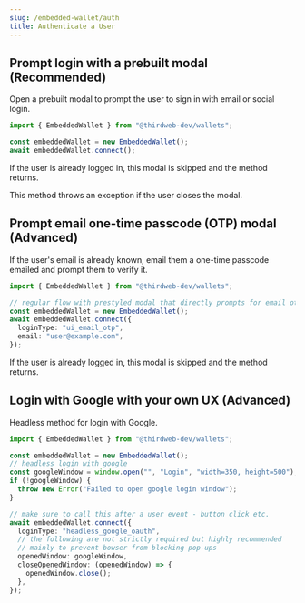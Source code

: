 ```yaml
---
slug: /embedded-wallet/auth
title: Authenticate a User
---
```


## Prompt login with a prebuilt modal (Recommended)

Open a prebuilt modal to prompt the user to sign in with email or social login.

```typescript
import { EmbeddedWallet } from "@thirdweb-dev/wallets";

const embeddedWallet = new EmbeddedWallet();
await embeddedWallet.connect();
```

If the user is already logged in, this modal is skipped and the method returns.

This method throws an exception if the user closes the modal.

## Prompt email one-time passcode (OTP) modal (Advanced)

If the user's email is already known, email them a one-time passcode emailed and prompt them to verify it.

```typescript
import { EmbeddedWallet } from "@thirdweb-dev/wallets";

// regular flow with prestyled modal that directly prompts for email otp
const embeddedWallet = new EmbeddedWallet();
await embeddedWallet.connect({
  loginType: "ui_email_otp",
  email: "user@example.com",
});
```

If the user is already logged in, this modal is skipped and the method returns.

## Login with Google with your own UX (Advanced)

Headless method for login with Google.

```typescript
import { EmbeddedWallet } from "@thirdweb-dev/wallets";

const embeddedWallet = new EmbeddedWallet();
// headless login with google
const googleWindow = window.open("", "Login", "width=350, height=500");
if (!googleWindow) {
  throw new Error("Failed to open google login window");
}

// make sure to call this after a user event - button click etc.
await embeddedWallet.connect({
  loginType: "headless_google_oauth",
  // the following are not strictly required but highly recommended
  // mainly to prevent bowser from blocking pop-ups
  openedWindow: googleWindow,
  closeOpenedWindow: (openedWindow) => {
    openedWindow.close();
  },
});
```
